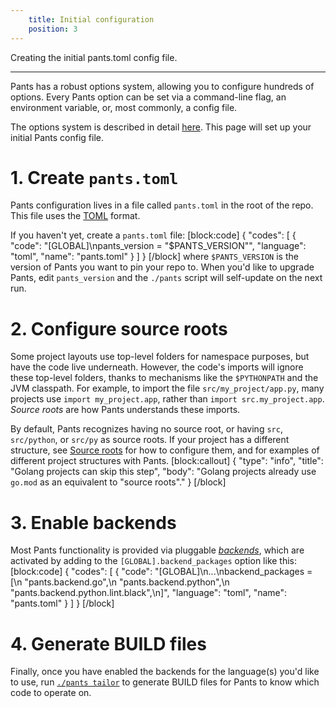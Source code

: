 ```yaml
---
    title: Initial configuration
    position: 3
---
```


Creating the initial pants.toml config file.

---

Pants has a robust options system, allowing you to configure hundreds of options. Every Pants option can be set via a command-line flag, an environment variable, or, most commonly, a config file.

The options system is described in detail [here](doc:options). This page will set up your initial Pants config file.

# 1. Create `pants.toml`

Pants configuration lives in a file called `pants.toml` in the root of the repo. This file uses the [TOML](https://github.com/toml-lang/toml) format. 

If you haven't yet, create a `pants.toml` file:
[block:code]
{
  "codes": [
    {
      "code": "[GLOBAL]\npants_version = \"$PANTS_VERSION\"",
      "language": "toml",
      "name": "pants.toml"
    }
  ]
}
[/block]
where `$PANTS_VERSION` is the version of Pants you want to pin your repo to.  When you'd like to upgrade Pants, edit `pants_version` and the `./pants` script will self-update on the next run.

# 2. Configure source roots

Some project layouts use top-level folders for namespace purposes, but have the code live underneath. However, the code's imports will ignore these top-level folders, thanks to mechanisms like the `$PYTHONPATH` and the JVM classpath. For example, to import the file `src/my_project/app.py`, many projects use `import my_project.app`, rather than `import src.my_project.app`. _Source roots_ are how Pants understands these imports.

By default, Pants recognizes having no source root, or having `src`, `src/python`, or `src/py` as source roots. If your project has a different structure, see [Source roots](doc:source-roots) for how to configure them, and for examples of different project structures with Pants.
[block:callout]
{
  "type": "info",
  "title": "Golang projects can skip this step",
  "body": "Golang projects already use `go.mod` as an equivalent to \"source roots\"."
}
[/block]
# 3. Enable backends

Most Pants functionality is provided via pluggable [_backends_](doc:enabling-backends), which are activated by adding to the `[GLOBAL].backend_packages` option like this:
[block:code]
{
  "codes": [
    {
      "code": "[GLOBAL]\n...\nbackend_packages = [\n  \"pants.backend.go\",\n  \"pants.backend.python\",\n  \"pants.backend.python.lint.black\",\n]",
      "language": "toml",
      "name": "pants.toml"
    }
  ]
}
[/block]
# 4. Generate BUILD files

Finally, once you have enabled the backends for the language(s) you'd like to use, run [`./pants tailor`](doc:create-initial-build-files) to generate BUILD files for Pants to know which code to operate on.
